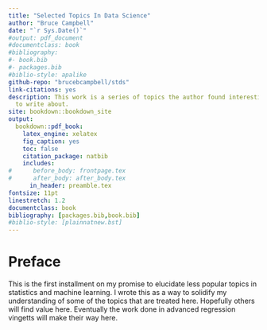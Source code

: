 ```yaml
---
title: "Selected Topics In Data Science"
author: "Bruce Campbell"
date: "`r Sys.Date()`"
#output: pdf_document
#documentclass: book
#bibliography:
#- book.bib
#- packages.bib
#biblio-style: apalike
github-repo: "brucebcampbell/stds"
link-citations: yes
description: This work is a series of topics the author found interesting and decided
  to write about.
site: bookdown::bookdown_site
output:
  bookdown::pdf_book:
    latex_engine: xelatex
    fig_caption: yes
    toc: false
    citation_package: natbib
    includes:
#      before_body: frontpage.tex
#      after_body: after_body.tex
      in_header: preamble.tex
fontsize: 11pt
linestretch: 1.2
documentclass: book
bibliography: [packages.bib,book.bib]
#biblio-style: [plainnatnew.bst]
---
```


# Preface

This is the first installment on my promise to elucidate less popular topics in statistics and machine learning. I wrote this as a way to solidify my understanding of some of the topics that are treated here. Hopefully others will find value here. Eventually the work done in advanced regression vingetts will make their way here. 
